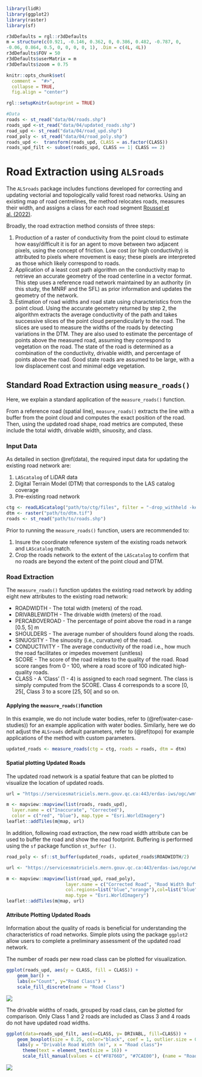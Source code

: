 ```r
library(lidR)
library(ggplot2)
library(raster)
library(sf)

r3dDefaults = rgl::r3dDefaults
m = structure(c(0.921, -0.146, 0.362, 0, 0.386, 0.482, -0.787, 0, 
-0.06, 0.864, 0.5, 0, 0, 0, 0, 1), .Dim = c(4L, 4L))
r3dDefaults$FOV = 50
r3dDefaults$userMatrix = m
r3dDefaults$zoom = 0.75

knitr::opts_chunk$set(
  comment =  "#>", 
  collapse = TRUE,
  fig.align = "center")

rgl::setupKnitr(autoprint = TRUE)

#Data
roads <- st_read("data/04/roads.shp")
roads_upd <-st_read("data/04/updated_roads.shp")
road_upd <- st_read("data/04/road_upd.shp")
road_poly <- st_read("data/04/road_poly.shp")
roads_upd <-  transform(roads_upd, CLASS = as.factor(CLASS))
roads_upd_filt <- subset(roads_upd, CLASS == 1| CLASS == 2)
```

# Road Extraction using `ALSroads` {#sec-road-extraction-using-alsroads}

The `ALSroads` package includes functions developed for correcting and updating vectorial and topologically valid forest road networks. Using an existing map of road centrelines, the method relocates roads, measures their width, and assigns a class for each road segment [Roussel et al. (2022)](https://www.sciencedirect.com/science/article/pii/S1569843222002084#d1e1483).

Broadly, the road extraction method consists of three steps:

1.  Production of a raster of conductivity from the point cloud to estimate how easy/difficult it is for an agent to move between two adjacent pixels, using the concept of friction. Low cost (or high conductivity) is attributed to pixels where movement is easy; these pixels are interpreted as those which likely correspond to roads.
2.  Application of a least cost path algorithm on the conductivity map to retrieve an accurate geometry of the road centerline in a vector format. This step uses a reference road network maintained by an authority (in this study, the MNRF and the SFL) as prior information and updates the geometry of the network.
3.  Estimation of road widths and road state using characteristics from the point cloud. Using the accurate geometry returned by step 2, the algorithm extracts the average conductivity of the path and takes successive slices of the point cloud perpendicularly to the road. The slices are used to measure the widths of the roads by detecting variations in the DTM. They are also used to estimate the percentage of points above the measured road, assuming they correspond to vegetation on the road. The state of the road is determined as a combination of the conductivity, drivable width, and percentage of points above the road. Good state roads are assumed to be large, with a low displacement cost and minimal edge vegetation.

## Standard Road Extraction using `measure_roads()` {#sec-standard-road-extraction-using-measure_roads}

Here, we explain a standard application of the `measure_roads()` function.

From a reference road (spatial line), `measure_roads()` extracts the line with a buffer from the point cloud and computes the exact position of the road. Then, using the updated road shape, road metrics are computed, these include the total width, drivable width, sinuosity, and class.

### Input Data {#sec-input-data}

As detailed in section \@ref(data), the required input data for updating the existing road network are:

1. `LAScatalog` of LiDAR data
2. Digital Terrain Model (DTM) that corresponds to the LAS catalog coverage
3. Pre-existing road network

``` r
ctg <- readLAScatalog("path/to/ctg/files", filter = "-drop_withheld -keep_random_fraction 0.25")
dtm <- raster("path/to/dtm.tif")
roads <- st_read("path/to/roads.shp")
```

Prior to running the `measure_roads()` function, users are recommended to:

1. Insure the coordinate reference system of the existing roads network and `LAScatalog` match.
2. Crop the roads network to the extent of the `LAScatalog` to confirm that no roads are beyond the extent of the point cloud and DTM.

### Road Extraction

The `measure_roads()` function updates the existing road network by adding eight new attributes to the existing road network:

-   ROADWIDTH - The total width (meters) of the road.
-   DRIVABLEWIDTH - The drivable width (meters) of the road.
-   PERCABOVEROAD - The percentage of point above the road in a range [0.5, 5] m
-   SHOULDERS - The average number of shoulders found along the roads.
-   SINUOSITY - The sinuosity (i.e., curvature) of the road.
-   CONDUCTIVITY - The average conductivity of the road i.e., how much the road facilitates or impedes movement (unitless)
-   SCORE - The score of the road relates to the quality of the road. Road score ranges from 0 - 100, where a road score of 100 indicated high-quality roads.
-   CLASS - A 'Class' (1 - 4) is assigned to each road segment. The class is simply computed from the SCORE. Class 4 corresponds to a score [0, 25[, Class 3 to a score [25, 50[ and so on.

#### Applying the `measure_roads()`function

In this example, we do not include water bodies, refer to (\@ref(water-case-studies)) for an example application with water bodies. Similarly, here we do not adjust the `ALSroads` default parameters, refer to (\@ref(topo) for example applications of the method with custom parameters.

``` r
updated_roads <- measure_roads(ctg = ctg, roads = roads, dtm = dtm)
```

#### Spatial plotting Updated Roads {#sec-spatial-plotting-updated-roads}

The updated road network is a spatial feature that can be plotted to visualize the location of updated roads.

```r
url = "https://servicesmatriciels.mern.gouv.qc.ca:443/erdas-iws/ogc/wmts/Inventaire_Ecoforestier/Inventaire_Ecoforestier/default/GoogleMapsCompatibleExt2:epsg:3/{z}/{y}/{x}.jpg"

m <- mapview::mapview(list(roads, roads_upd),
  layer.name = c("Inaccurate", "Corrected"),
  color = c("red", "blue"), map.type = "Esri.WorldImagery")
leaflet::addTiles(m@map, url)
```

In addition, following road extraction, the new road width attribute can be used to buffer the road and show the road footprint. Buffering is performed using the `sf` package function `st_buffer ()`.

``` r
road_poly <- sf::st_buffer(updated_roads, updated_roads$ROADWIDTH/2)
```

```r
url <- "https://servicesmatriciels.mern.gouv.qc.ca:443/erdas-iws/ogc/wmts/Inventaire_Ecoforestier/Inventaire_Ecoforestier/default/GoogleMapsCompatibleExt2:epsg:3/{z}/{y}/{x}.jpg"

m <- mapview::mapview(list(road_upd, road_poly),
                      layer.name = c("Corrected Road", "Road Width Buffer"),
                      col.regions=list("blue","orange"),col=list("blue","orange"),
                      map.type = "Esri.WorldImagery")
leaflet::addTiles(m@map, url)
```

#### Attribute Plotting Updated Roads {#sec-attribute-plotting-updated-roads}

Information about the quality of roads is beneficial for understanding the characteristics of road networks. Simple plots using the package `ggplot2` allow users to complete a preliminary assessment of the updated road network.

The number of roads per new road class can be plotted for visualization.

``` r
ggplot(roads_upd, aes(y = CLASS, fill = CLASS)) +
    geom_bar() +
    labs(x="Count", y="Road Class") +
    scale_fill_discrete(name = "Road Class") 
```

![](images/road_class_plot.png)

The drivable widths of roads, grouped by road class, can be plotted for comparison. Only Class 1 and 2 roads are included as Class 3 and 4 roads do not have updated road widths.

``` r
ggplot(data=roads_upd_filt, aes(x=CLASS, y= DRIVABL, fill=CLASS)) +
    geom_boxplot(size = 0.25, color="black", coef = 1, outlier.size = 0.5)+
    labs(y = "Drivable Road Width (m)", x = "Road class")+
      theme(text = element_text(size = 16)) +
      scale_fill_manual(values = c("#F8766D", "#7CAE00"), (name = "Road Class"))
```

![](images/road_width_plot.png)
